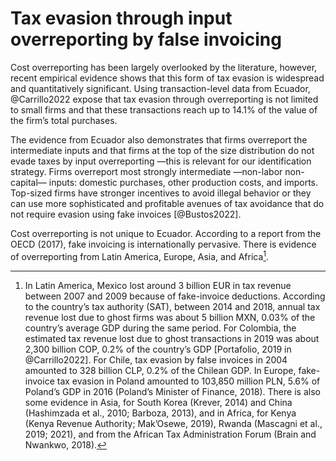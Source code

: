 \begin{anfxnote*}{intro background}

Tax evasion and productivity in Mexico and Colombia

To lay out the context of the empirical approach and justify some assumptions during the estimation, this section provides a general overview of the corporate tax system in both Mexico and Colombia, and firm-level productivity estimates from previous work. The objective is to highlight the *relevance* of tax evasion in both countries and how it relates to the *critical* questions regarding productivity.


In Mexico, firms are subject to payroll taxes, value added taxes (VAT), and income taxes (ISR). Firms with annual revenues below 2 million pesos are taxed under the regime of small contributors (*Regime de Pequeños Contribuyentes—REPECO*) at 2 percent of revenues, while firms above that threshold are taxed at 30 percent. In 2013, 93.7% of all firms in manufacturing, commerce, and services could qualify for the REPECO[@Levy2018].

Some argue this discontinuity along other factors generate incentives for firms to stay small or declare profits below 2 million Mexican pesos (MXN).

\end{anfxnote*} 

# Tax evasion through input overreporting by false invoicing

Cost overreporting has been largely overlooked by the literature, however, recent empirical evidence shows that this form of tax evasion is widespread and quantitatively significant. Using transaction-level data from Ecuador, @Carrillo2022 expose that tax evasion through overreporting is not limited to small firms and that these transactions reach up to 14.1% of the value of the firm's total purchases. 

The evidence from Ecuador also demonstrates that firms overreport the intermediate inputs and that firms at the top of the size distribution do not evade taxes by input overreporting —this is relevant for our identification strategy. Firms overreport most strongly intermediate —non-labor non-capital— inputs: domestic purchases, other production costs, and imports. Top-sized firms have stronger incentives to avoid illegal behavior or they can use more sophisticated and profitable avenues of tax avoidance that do not require evasion using fake invoices [@Bustos2022].

Cost overreporting is not unique to Ecuador. According to a report from the OECD (2017), fake invoicing is internationally pervasive. There is evidence of overreporting from Latin America, Europe, Asia, and Africa[^int]. 

[^int]: In Latin America, Mexico lost around 3 billion EUR in tax revenue between 2007 and 2009 because of fake-invoice deductions. According to the country's tax authority (SAT), between 2014 and 2018, annual tax revenue lost due to ghost firms was about 5 billion MXN, 0.03% of the country's average GDP during the same period. For Colombia, the estimated tax revenue lost due to ghost transactions in 2019 was about 2,300 billion COP, 0.2% of the country's GDP [Portafolio, 2019 in @Carrillo2022]. For Chile, tax evasion by false invoices in 2004 amounted to 328 billion CLP, 0.2% of the Chilean GDP. In Europe, fake-invoice tax evasion in Poland amounted to 103,850 million PLN, 5.6% of Poland's GDP in 2016 (Poland's Minister of Finance, 2018). There is also some evidence in Asia, for South Korea (Krever, 2014) and China (Hashimzada et al., 2010; Barboza, 2013), and in Africa, for Kenya (Kenya Revenue Authority; Mak'Osewe, 2019), Rwanda (Mascagni et al., 2019; 2021), and from the African Tax Administration Forum (Brain and Nwankwo, 2018).

\begin{anfxnote*}{prod}

Productivity

Productivity has stagnated in Mexico during the last decades despite macroeconomic stability and significant growth in human capital [@Levy2018]. Are the firm-level productivity measures reliable considering the potentially high tax evasion by firms?

In the context of my approach, the previous paper provides quantitative evidence for:

- Monotonic relation between size and tax evasion
  - The probability of engaging in cost overreporting through ghost firms increases monotonically in firm revenue.
- Firms at the top of the size distribution don't overreport inputs
  - Share of ghost deductions increases throughout much of the size distribution, *except at the very top* —very large corporations might have stronger incentives to avoid illegal behavior or they can use more sophisticated avenues of tax avoidance that do not require evasion using fake receipts (Bustos et al., 2022)
- Timing of the evasion decision
  - Ghost transactions are clustered towards the end of the tax year
  - Consistent with firms assessing their annual revenues at the end of the year and then utilizing ghost transactions to achieve a target reported profit level or rate for tax purposes
- No economic activity behind overreporting
  - Ghost transactions bunch at round numbers
  - Ghost transactions bunch below the financial system payment threshold
- Cost overreporting mainly on non-labor costs (intermediates)
  - Adjusting firms reduced most strongly non-labor costs: domestic purchases, other production costs, and imports
- No underreporting in firm-to-firm sales
  - There was no offsetting behavior as in revenue misreporting studies
- Conditional on being identified as a ghost client, the overreporting level does affect your probability of being audited
  - Notified firms had 2.4 times higher median tax liability, the median amount of ghost deductions of these firms was $181,000 (mean $338,000) and the median share of ghost deductions out of their total purchases was 26% (mean 38%)


\end{anfxnote*}